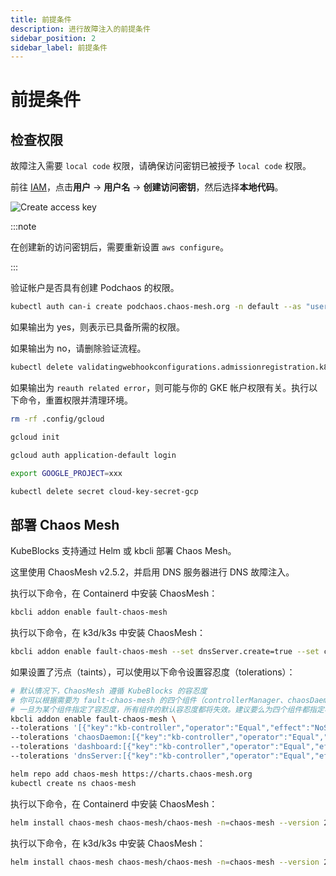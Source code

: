 ```yaml
---
title: 前提条件
description: 进行故障注入的前提条件
sidebar_position: 2
sidebar_label: 前提条件
---
```



# 前提条件

## 检查权限

故障注入需要 `local code` 权限，请确保访问密钥已被授予 `local code` 权限。

<Tabs>
<TabItem value="EKS" label="EKS" default>

前往 [IAM](https://console.amazonaws.cn/iamv2/home?#/home)，点击**用户** -> **用户名** -> **创建访问密钥**，然后选择**本地代码**。

![Create access key](/img/docs/zh/kbcli-fault-local-code.png)

:::note

在创建新的访问密钥后，需要重新设置 `aws configure`。

:::

</TabItem>

<TabItem value="GKE" label="GKE">

验证帐户是否具有创建 Podchaos 的权限。

```bash
kubectl auth can-i create podchaos.chaos-mesh.org -n default --as "useraccont"
```

如果输出为 yes，则表示已具备所需的权限。

如果输出为 no，请删除验证流程。

```bash
kubectl delete validatingwebhookconfigurations.admissionregistration.k8s.io chaos-mesh-validation-auth
```

如果输出为 `reauth related error`，则可能与你的 GKE 帐户权限有关。执行以下命令，重置权限并清理环境。

```bash
rm -rf .config/gcloud

gcloud init

gcloud auth application-default login

export GOOGLE_PROJECT=xxx

kubectl delete secret cloud-key-secret-gcp
```

</TabItem>

</Tabs>

## 部署 Chaos Mesh

KubeBlocks 支持通过 Helm 或 kbcli 部署 Chaos Mesh。

这里使用 ChaosMesh v2.5.2，并启用 DNS 服务器进行 DNS 故障注入。

<Tabs>
<TabItem value="kbcli" label="kbcli" default>

执行以下命令，在 Containerd 中安装 ChaosMesh：

```bash
kbcli addon enable fault-chaos-mesh
```

执行以下命令，在 k3d/k3s 中安装 ChaosMesh：

```bash
kbcli addon enable fault-chaos-mesh --set dnsServer.create=true --set chaosDaemon.runtime=containerd --set chaosDaemon.socketPath=/run/k3s/containerd/containerd.sock
```

如果设置了污点（taints），可以使用以下命令设置容忍度（tolerations）：

```bash
# 默认情况下，ChaosMesh 遵循 KubeBlocks 的容忍度
# 你可以根据需要为 fault-chaos-mesh 的四个组件（controllerManager、chaosDaemon、dashboard 和 dnsServer）指定容忍度。
# 一旦为某个组件指定了容忍度，所有组件的默认容忍度都将失效。建议要么为四个组件都指定容忍度，要么都不指定。
kbcli addon enable fault-chaos-mesh \
--tolerations '[{"key":"kb-controller","operator":"Equal","effect":"NoSchedule","value":"true"}]' \
--tolerations 'chaosDaemon:[{"key":"kb-controller","operator":"Equal","effect":"NoSchedule","value":"true"},{"key":"kb-data","operator":"Equal","effect":"NoSchedule","value":"true"}]' \
--tolerations 'dashboard:[{"key":"kb-controller","operator":"Equal","effect":"NoSchedule","value":"true"}]' \
--tolerations 'dnsServer:[{"key":"kb-controller","operator":"Equal","effect":"NoSchedule","value":"true"}]' 
```

</TabItem>

<TabItem value="Helm" label="Helm">

```bash
helm repo add chaos-mesh https://charts.chaos-mesh.org
kubectl create ns chaos-mesh
```

执行以下命令，在 Containerd 中安装 ChaosMesh：

```bash
helm install chaos-mesh chaos-mesh/chaos-mesh -n=chaos-mesh --version 2.5.2 --set chaosDaemon.privileged=true --set dnsServer.create=true --set chaosDaemon.runtime=containerd --set chaosDaemon.socketPath=/run/containerd/containerd.sock
```

执行以下命令，在 k3d/k3s 中安装 ChaosMesh：

```bash
helm install chaos-mesh chaos-mesh/chaos-mesh -n=chaos-mesh --version 2.5.2 --set chaosDaemon.privileged=true --set dnsServer.create=true --set chaosDaemon.runtime=containerd --set chaosDaemon.socketPath=/run/k3s/containerd/containerd.sock
```

</TabItem>

</Tabs>
